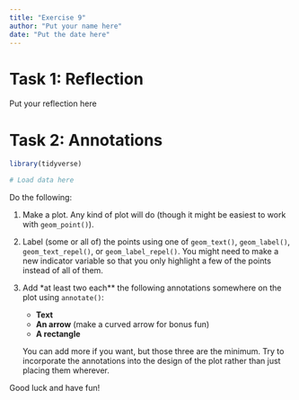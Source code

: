 ```yaml
---
title: "Exercise 9"
author: "Put your name here"
date: "Put the date here"
---
```


# Task 1: Reflection

Put your reflection here


# Task 2: Annotations

```r
library(tidyverse)

# Load data here
```

Do the following:

1. Make a plot. Any kind of plot will do (though it might be easiest to work with `geom_point()`).

2. Label (some or all of) the points using one of `geom_text()`, `geom_label()`, `geom_text_repel()`, or `geom_label_repel()`. You might need to make a new indicator variable so that you only highlight a few of the points instead of all of them.

3. Add *at least two each** the following annotations somewhere on the plot using `annotate()`:

    - **Text**
    - **An arrow** (make a curved arrow for bonus fun)
    - **A rectangle**
    
    You can add more if you want, but those three are the minimum. Try to incorporate the annotations into the design of the plot rather than just placing them wherever.

Good luck and have fun!

